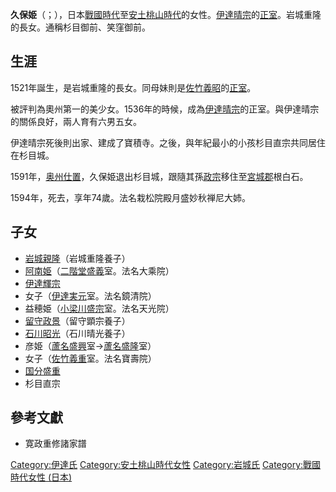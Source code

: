 {{multiple issues|
{{citecheck|time=2016-08-29T02:39:02+00:00}}
{{no footnotes|time=2016-08-29T02:39:02+00:00}}
{{refimprove|time=2016-08-29T02:39:02+00:00}}
}}
'''久保姫'''（{{lang-ja|くぼひめ}}；{{bd|1521年||1594年|7月26日}}），日本[[战国时代_(日本)|戰國時代]]至[[安土桃山时代|安土桃山時代]]的女性。[[伊達晴宗|伊達晴宗]]的[[正室|正室]]。岩城重隆的長女。通稱杉目御前、笑窪御前。

== 生涯 ==
1521年誕生，是岩城重隆的長女。同母妹則是[[佐竹義昭|佐竹義昭]]的[[正室|正室]]。 

被評判為奧州第一的美少女。1536年的時候，成為[[伊達晴宗|伊達晴宗]]的正室。與伊達晴宗的關係良好，兩人育有六男五女。

伊達晴宗死後則出家、建成了寶積寺。之後，與年紀最小的小孩杉目直宗共同居住在杉目城。

1591年，[[奥州仕置|奥州仕置]]，久保姫退出杉目城，跟隨其孫[[伊達政宗|政宗]]移住至[[宮城郡|宮城郡]]根白石。

1594年，死去，享年74歲。法名栽松院殿月盛妙秋禅尼大姉。

== 子女 ==
* [[岩城親隆|岩城親隆]]（岩城重隆養子）
* [[阿南姬|阿南姫]]（[[二階堂盛義|二階堂盛義]]室。法名大乘院）
* [[伊達輝宗|伊達輝宗]]
* 女子（[[伊達實元|伊達実元]]室。法名鏡清院）
* 益穂姫（[[小梁川盛宗|小梁川盛宗]]室。法名天光院）
* [[留守政景|留守政景]]（留守顕宗養子）
* [[石川昭光|石川昭光]]（石川晴光養子）
* 彦姫（[[蘆名盛興|蘆名盛興]]室→[[蘆名盛隆|蘆名盛隆]]室）
* 女子（[[佐竹義重|佐竹義重]]室。法名寶壽院）
* [[國分盛重|国分盛重]]
* 杉目直宗

== 參考文獻 ==
{{reflist}}
* 寛政重修諸家譜

[[Category:伊達氏|Category:伊達氏]]
[[Category:安土桃山時代女性|Category:安土桃山時代女性]]
[[Category:岩城氏|Category:岩城氏]]
[[Category:戰國時代女性_(日本)|Category:戰國時代女性 (日本)]]